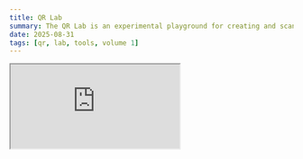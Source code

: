 ```yaml
---
title: QR Lab
summary: The QR Lab is an experimental playground for creating and scanning QR codes. Prebuilt with a multitude of presets and options, no paywall just productivity. The tool runs entirely in your browser and is embedded below for a seamless experience. Use it here, or navigate to https://github.com/velcrafting/qr-lab 
date: 2025-08-31
tags: [qr, lab, tools, volume 1]
---
```


<iframe
  src="https://velcrafting.github.io/qr-lab/"
  className="w-full h-[80vh] border-none"
  loading="lazy"
  sandbox="allow-scripts allow-same-origin"
  referrerPolicy="no-referrer"
/>